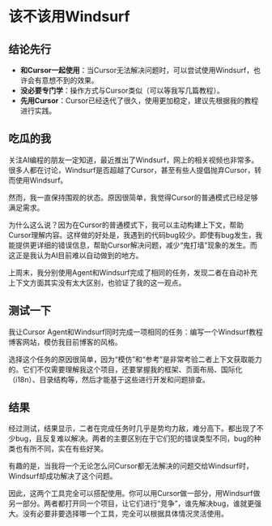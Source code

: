 # 该不该用Windsurf

## 结论先行

- **和Cursor一起使用**：当Cursor无法解决问题时，可以尝试使用Windsurf，也许会有意想不到的效果。
- **没必要专门学**：操作方式与Cursor类似（可以等我写几篇教程）。
- **先用Cursor**：Cursor已经迭代了很久，使用更加稳定，建议先根据我的教程进行实践。

## 吃瓜的我

关注AI编程的朋友一定知道，最近推出了Windsurf，网上的相关视频也非常多。很多人都在讨论，Windsurf是否超越了Cursor，甚至有些人提倡抛弃Cursor，转而使用Windsurf。

然而，我一直保持围观的状态。原因很简单，我觉得Cursor的普通模式已经足够满足需求。

为什么这么说？因为在Cursor的普通模式下，我可以主动构建上下文，帮助Cursor理解内容。这样做的好处是，我遇到的代码bug较少。即使有bug发生，我能提供更详细的错误信息，帮助Cursor解决问题，减少“鬼打墙”现象的发生。而这正是我认为AI目前难以自动做到的地方。

上周末，我分别使用Agent和Windsurf完成了相同的任务，发现二者在自动补充上下文方面其实没有太大区别，也验证了我的这一观点。

## 测试一下

我让Cursor Agent和Windsurf同时完成一项相同的任务：编写一个Windsurf教程博客网站，模仿我目前博客的风格。

选择这个任务的原因很简单，因为“模仿”和“参考”是非常考验二者上下文获取能力的。它们不仅需要理解我这个项目，还要掌握我的框架、页面布局、国际化（i18n）、目录结构等，然后才能基于这些进行开发和问题排查。

## 结果

经过测试，结果显示，二者在完成任务时几乎是势均力敌，难分高下。都出现了不少bug，且反复难以解决。两者的主要区别在于它们犯的错误类型不同，bug的种类也有所不同，实在有些好笑。

有趣的是，当我将一个无论怎么问Cursor都无法解决的问题交给Windsurf时，Windsurf却成功解决了这个问题。

因此，这两个工具完全可以搭配使用。你可以用Cursor做一部分，用Windsurf做另一部分。两者都打开同一个项目，让它们进行“竞争”，谁先解决bug，谁就更强大。没有必要非要选择哪一个工具，完全可以根据具体情况灵活使用。